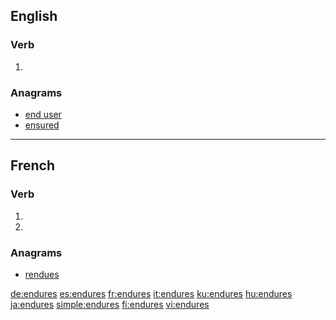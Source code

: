 {{also|endurés}}
==English==

===Verb===
{{head|en|verb form}}

# {{en-third-person singular of|endure}}

===Anagrams===
* [[end user#English|end user]]
* [[ensured#English|ensured]]

----

==French==

===Verb===
{{fr-verb-form}}

# {{inflection of|endurer||2|s|pres|ind|lang=fr}}
# {{inflection of|endurer||2|s|pres|sub|lang=fr}}

===Anagrams===
* [[rendues#French|rendues]]

[[de:endures]]
[[es:endures]]
[[fr:endures]]
[[it:endures]]
[[ku:endures]]
[[hu:endures]]
[[ja:endures]]
[[simple:endures]]
[[fi:endures]]
[[vi:endures]]